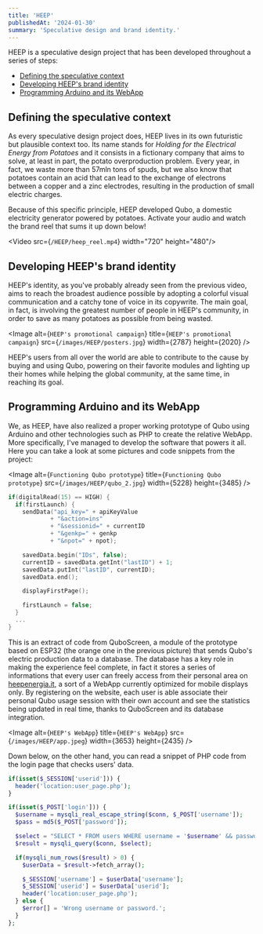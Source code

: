 ```yaml
---
title: 'HEEP'
publishedAt: '2024-01-30'
summary: 'Speculative design and brand identity.'
---
```


HEEP is a speculative design project that has been developed throughout a series of steps:

- [Defining the speculative context](#defining-the-speculative-context)
- [Developing HEEP's brand identity](#developing-heeps-brand-identity)
- [Programming Arduino and its WebApp](#programming-arduino-and-its-webapp)

## Defining the speculative context

As every speculative design project does, HEEP lives in its own futuristic but plausible context too.
Its name stands for _Holding for the Electrical Energy from Potatoes_ and it consists in a fictionary company that aims to solve,
at least in part, the potato overproduction problem. Every year, in fact, we waste more than 57mln tons of spuds, but we also
know that potatoes contain an acid that can lead to the exchange of electrons between a copper and a zinc electrodes,
resulting in the production of small electric charges.

Because of this specific principle, HEEP developed Qubo, a domestic electricity generator powered by potatoes. Activate your audio and watch the brand reel that sums it up down below!

<Video src={`/HEEP/heep_reel.mp4`} width="720" height="480"/>


## Developing HEEP's brand identity

HEEP's identity, as you've probably already seen from the previous video, aims to reach the broadest audience possible by adopting 
a colorful visual communication and a catchy tone of voice in its copywrite. The main goal, in fact, is involving the greatest number
of people in HEEP's community, in order to save as many potatoes as possible from being wasted.

<Image
  alt={`HEEP's promotional campaign`}
  title={`HEEP's promotional campaign`}
  src={`/images/HEEP/posters.jpg`}
  width={2787}
  height={2020}
/>

HEEP's users from all over the world are able to contribute to the cause by buying and using Qubo, powering on their favorite modules and lighting up their homes
while helping the global community, at the same time, in reaching its goal.


## Programming Arduino and its WebApp

We, as HEEP, have also realized a proper working prototype of Qubo using Arduino and other technologies such as PHP to create the relative WebApp.
More specifically, I've managed to develop the software that powers it all. Here you can take a look at some pictures and code snippets from the project:

<Image
  alt={`Functioning Qubo prototype`}
  title={`Functioning Qubo prototype`}
  src={`/images/HEEP/qubo_2.jpg`}
  width={5228}
  height={3485}
/>

```cpp
if(digitalRead(15) == HIGH) {
  if(firstLaunch) {
    sendData("api_key=" + apiKeyValue
            + "&action=ins"
            + "&sessionid=" + currentID
            + "&genkp=" + genkp
            + "&npot=" + npot);

    savedData.begin("IDs", false);
    currentID = savedData.getInt("lastID") + 1;
    savedData.putInt("lastID", currentID);
    savedData.end();

    displayFirstPage();

    firstLaunch = false;
  }
  ...
}
```

This is an extract of code from QuboScreen, a module of the prototype based on ESP32 (the orange one in the previous picture) that sends Qubo's electric
production data to a database. The database has a key role in making the experience feel complete, in fact it stores a series of informations that every
user can freely access from their personal area on <a href="https://heepenergia.it" rel="noopener noreferrer" target="_blank">heepenergia.it</a>,
a sort of a WebApp currently optimized for mobile displays only. By registering on the website, each user is able associate their personal Qubo 
usage session with their own account and see the statistics being updated in real time, thanks to QuboScreen and its database integration.

<Image
  alt={`HEEP's WebApp`}
  title={`HEEP's WebApp`}
  src={`/images/HEEP/app.jpeg`}
  width={3653}
  height={2435}
/>

Down below, on the other hand, you can read a snippet of PHP code from the login page that checks users' data.

```php
if(isset($_SESSION['userid'])) {
  header('location:user_page.php');
}

if(isset($_POST['login'])) {
  $username = mysqli_real_escape_string($conn, $_POST['username']);
  $pass = md5($_POST['password']);

  $select = "SELECT * FROM users WHERE username = '$username' && password = '$pass'";
  $result = mysqli_query($conn, $select);

  if(mysqli_num_rows($result) > 0) {
    $userData = $result->fetch_array();

    $_SESSION['username'] = $userData['username'];
    $_SESSION['userid'] = $userData['userid'];
    header('location:user_page.php');
  } else {
    $error[] = 'Wrong username or password.';
  }
};
```